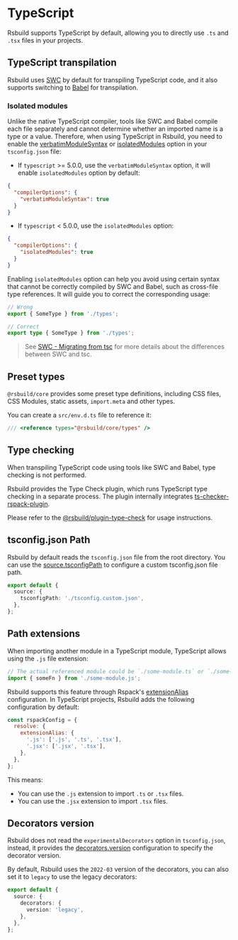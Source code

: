 # TypeScript

Rsbuild supports TypeScript by default, allowing you to directly use `.ts` and `.tsx` files in your projects.

## TypeScript transpilation

Rsbuild uses [SWC](/guide/configuration/swc) by default for transpiling TypeScript code, and it also supports switching to [Babel](plugins/list/plugin-babel) for transpilation.

### Isolated modules

Unlike the native TypeScript compiler, tools like SWC and Babel compile each file separately and cannot determine whether an imported name is a type or a value. Therefore, when using TypeScript in Rsbuild, you need to enable the [verbatimModuleSyntax](https://www.typescriptlang.org/tsconfig/#verbatimModuleSyntax) or [isolatedModules](https://typescriptlang.org/tsconfig/#isolatedModules) option in your `tsconfig.json` file:

- If `typescript` >= 5.0.0, use the `verbatimModuleSyntax` option, it will enable `isolatedModules` option by default:

```json title="tsconfig.json"
{
  "compilerOptions": {
    "verbatimModuleSyntax": true
  }
}
```

- If `typescript` < 5.0.0, use the `isolatedModules` option:

```json title="tsconfig.json"
{
  "compilerOptions": {
    "isolatedModules": true
  }
}
```

Enabling `isolatedModules` option can help you avoid using certain syntax that cannot be correctly compiled by SWC and Babel, such as cross-file type references. It will guide you to correct the corresponding usage:

```ts
// Wrong
export { SomeType } from './types';

// Correct
export type { SomeType } from './types';
```

> See [SWC - Migrating from tsc](https://swc.rs/docs/migrating-from-tsc) for more details about the differences between SWC and tsc.

## Preset types

`@rsbuild/core` provides some preset type definitions, including CSS files, CSS Modules, static assets, `import.meta` and other types.

You can create a `src/env.d.ts` file to reference it:

```ts title="src/env.d.ts"
/// <reference types="@rsbuild/core/types" />
```

## Type checking

When transpiling TypeScript code using tools like SWC and Babel, type checking is not performed.

Rsbuild provides the Type Check plugin, which runs TypeScript type checking in a separate process. The plugin internally integrates [ts-checker-rspack-plugin](https://github.com/rspack-contrib/ts-checker-rspack-plugin).

Please refer to the [@rsbuild/plugin-type-check](https://github.com/rspack-contrib/rsbuild-plugin-type-check) for usage instructions.

## tsconfig.json Path

Rsbuild by default reads the `tsconfig.json` file from the root directory. You can use the [source.tsconfigPath](/config/source/tsconfig-path) to configure a custom tsconfig.json file path.

```ts
export default {
  source: {
    tsconfigPath: './tsconfig.custom.json',
  },
};
```

## Path extensions

When importing another module in a TypeScript module, TypeScript allows using the `.js` file extension:

```ts title="src/index.ts"
// The actual referenced module could be `./some-module.ts` or `./some-module.tsx`
import { someFn } from './some-module.js';
```

Rsbuild supports this feature through Rspack's [extensionAlias](https://rspack.rs/config/resolve#resolveextensionalias) configuration. In TypeScript projects, Rsbuild adds the following configuration by default:

```js
const rspackConfig = {
  resolve: {
    extensionAlias: {
      '.js': ['.js', '.ts', '.tsx'],
      '.jsx': ['.jsx', '.tsx'],
    },
  },
};
```

This means:

- You can use the `.js` extension to import `.ts` or `.tsx` files.
- You can use the `.jsx` extension to import `.tsx` files.

## Decorators version

Rsbuild does not read the `experimentalDecorators` option in `tsconfig.json`, instead, it provides the [decorators.version](/config/source/decorators#decoratorsversion) configuration to specify the decorator version.

By default, Rsbuild uses the `2022-03` version of the decorators, you can also set it to `legacy` to use the legacy decorators:

```ts title="rsbuild.config.ts"
export default {
  source: {
    decorators: {
      version: 'legacy',
    },
  },
};
```

